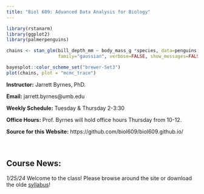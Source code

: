 ```yaml
---
title: "Biol 609: Advanced Data Analysis for Biology"
---
```


```r
library(rstanarm)
library(ggplot2)
library(palmerpenguins)

chains <- stan_glm(bill_depth_mm ~ body_mass_g *species, data=penguins, 
                   family="gaussian", verbose=FALSE, show_messages=FALSE)

bayesplot::color_scheme_set("brewer-Set3")
plot(chains, plot = "mcmc_trace")
```

**Instructor:** Jarrett Byrnes, PhD.

**Email:** jarrett.byrnes@umb.edu

**Weekly Schedule:** Tuesday & Thursday 2-3:30

**Office Hours:** Prof. Byrnes will hold office hours Thursday from 10-12.

**Source for this Website:** https://github.com/biol609/biol609.github.io/
&nbsp;  
&nbsp;  
&nbsp;  

## Course News: 
*1/25/24* Welcome to the class! Please browse around the site or download the olde [syllabus](./syllabus/adv_data_analysis_syllabus_2016a.doc)!

